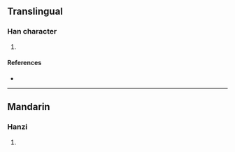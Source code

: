 {{character info/new}}
==Translingual==

===Han character===
{{Han char|rn=85|rad=水|as=11|sn=14|four=47232|canj=GEE|ids=⿱殸水}}

# {{defn|Han|sort=水11}}

====References====
* {{Han ref|kx=0644.200|dkj=18100|dj=1052.040|hdz=31711.140|uh=6F00|ud=28416|bh=E653|bd=58963}}

----

==Mandarin==

===Hanzi===
{{cmn-hanzi|pin=[[qǐng]] ([[qing3]])|wg=ch'ing<sup>3</sup>}}

# {{defn|lang=cmn|sort=水11}}
